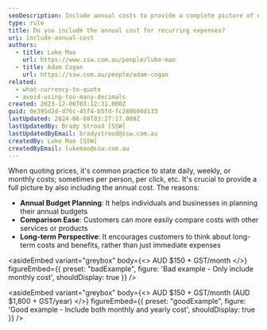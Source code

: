 ```yaml
---
seoDescription: Include annual costs to provide a complete picture of expenses and facilitate informed budget planning.
type: rule
title: Do you include the annual cost for recurring expenses?
uri: include-annual-cost
authors:
  - title: Luke Mao
    url: https://www.ssw.com.au/people/luke-mao
  - title: Adam Cogan
    url: https://ssw.com.au/people/adam-cogan
related:
  - what-currency-to-quote
  - avoid-using-too-many-decimals
created: 2023-12-06T03:12:31.000Z
guid: 0e395d2d-d76c-45f4-b5fd-fc288600d133
lastUpdated: 2024-06-08T03:27:17.000Z
lastUpdatedBy: Brady Stroud [SSW]
lastUpdatedByEmail: bradystroud@ssw.com.au
createdBy: Luke Mao [SSW]
createdByEmail: lukemao@ssw.com.au
---
```


When quoting prices, it's common practice to state daily, weekly, or monthly costs; sometimes per person, per click, etc. It's crucial to provide a full picture by also including the annual cost. The reasons:
- **Annual Budget Planning**: It helps individuals and businesses in planning their annual budgets
- **Comparison Ease**: Customers can more easily compare costs with other services or products
- **Long-term Perspective**: It encourages customers to think about long-term costs and benefits, rather than just immediate expenses

<asideEmbed
  variant="greybox"
  body={<>
    AUD $150 + GST/month
  </>}
  figureEmbed={{
    preset: "badExample",
    figure: 'Bad example - Only include monthly cost',
    shouldDisplay: true
  }}
/>

<asideEmbed
  variant="greybox"
  body={<>
    AUD $150 + GST/month (AUD $1,800 + GST/year)
  </>}
  figureEmbed={{
    preset: "goodExample",
    figure: 'Good example - Include both monthly and yearly cost',
    shouldDisplay: true
  }}
/>
